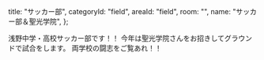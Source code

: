   title: "サッカー部",
  categoryId: "field",
  areaId: "field",
  room: "",
  name: "サッカー部＆聖光学院",
};

浅野中学・高校サッカー部です！！
今年は聖光学院さんをお招きしてグラウンドで試合をします。
両学校の闘志をご覧あれ！！
